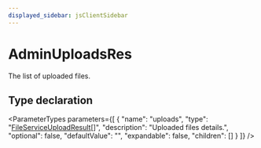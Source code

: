 ```yaml
---
displayed_sidebar: jsClientSidebar
---
```



# AdminUploadsRes

The list of uploaded files.

## Type declaration

<ParameterTypes parameters={[
  {
    "name": "uploads",
    "type": "[FileServiceUploadResult](internal.FileServiceUploadResult.mdx)[]",
    "description": "Uploaded files details.",
    "optional": false,
    "defaultValue": "",
    "expandable": false,
    "children": []
  }
]} />
